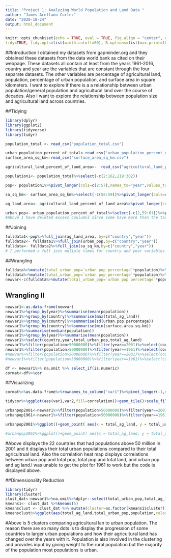 ```yaml
---
title: "Project 1: Analyzing World Population and Land Data "
author: "James Arellano-Cortez"
date: "2020-10-24"
output: html_document
---
```


```r
knitr::opts_chunk$set(echo = TRUE, eval = TRUE, fig.align = "center", warning = F, message = F,
tidy=TRUE, tidy.opts=list(width.cutoff=60), R.options=list(max.print=100))
```
##Introduction
I obtained my datasets from gapminder.org and they obtained these datasets from the data world bank as cited on their webpage. These datasets all contain at least from the years 1961-2016, country and year are the variables that are constant through the four separate datasets. The other variables are percentage of agricultural land, population, percentage of urban population, and surface area in square kilometers. I want to explore if there is a a relationship between urban population/general population and agricultural land over the course of decades. Also I want to explore the relationship between population size and agricultural land across countries.

##Tidying
```R
library(dplyr)
library(ggplot2)
library(tidyverse)
library(tidyr)

population_total <- read_csv("population_total.csv")

urban_population_percent_of_total<-read_csv("urban_population_percent_of_total.csv")
surface_area_sq_km<-read_csv("surface_area_sq_km.csv")

agricultural_land_percent_of_land_area<-  read_csv("agricultural_land_percent_of_land_area.csv")

population1<- population_total%>%select(-c(2:162,219:302))

pop<- population1%>%pivot_longer(cols=c(2:57),names_to="year",values_to="population")

sa_sq_km<- surface_area_sq_km%>%select(-c(58:59))%>%pivot_longer(cols=c(2:57),names_to="year",values_to="surface area sq km")

ag_land_area<- agricultural_land_percent_of_land_area%>%pivot_longer(cols=c(2:57),names_to="year",values_to="ag land % of land area")

urban_pop<- urban_population_percent_of_total%>%select(-c(2,59:61))%>%pivot_longer(cols=c(2:57),names_to="year",values_to="urban pop percentage")
#Above I have deleted excess coulumns since some have more than the targeted  years of 1961-2016. After deleting these columns I pivoted year into a variable making my datasets tidy and easy for R to process.

```
##Joining
```R
fulldata1<-pop%>%full_join(ag_land_area, by=c("country","year"))
fulldata2<- fulldata1%>%full_join(urban_pop,by=c("country","year"))
fulldata<- fulldata2%>%full_join(sa_sq_km,by=c("country","year"))
# I performed a full join muliple times for country and year variables so those would not be repeated in the new dataset so I could include the data from my datasets. I did a full join to include the NAs that come with city states and other countries that there is no data for.

```
##Wrangling
```R
fulldata%>%mutate(total_urban_pop=`urban pop percentage`*population)%>%mutate(total_ag_land=`surface area sq km`*`ag land % of land area`)%>%filter(year==2001)
fulldata%>%mutate(total_urban_pop=`urban pop percentage`*population)%>%mutate(total_ag_land=`surface area sq km`*`ag land % of land area`)%>%filter(year==1961)
newvar<-c(fulldata%>%mutate(total_urban_pop=`urban pop percentage`*population)%>%mutate(total_ag_land=`surface area sq km`*`ag land % of land area`))

```

## Wrangling II


```R
newvar1<-as.data.frame(newvar)
newvar1%>%group_by(year)%>%summarise(mean(population))
newvar1%>%group_by(country)%>%summarise(max(total_ag_land))
newvar1%>%group_by(country)%>%summarise(sd(urban.pop.percentage))
newvar1%>%group_by(country)%>%summarise(min(surface.area.sq.km))
newvar1%>%summarise(median(population))
newvar1%>%group_by(year)%>%summarise(mean(population))
newvar1%>%select(country,year,total_urban_pop,total_ag_land)
newvar1%>%filter(population>50000000)%>%filter(year==2001)%>%select(country,total_urban_pop,total_ag_land)%>%summarise(sd(total_urban_pop))
newvar1%>%filter(population>50000000)%>%filter(year==1961)%>%select(country,total_urban_pop,total_ag_land)%>%summarise(sd(total_urban_pop))
#newvar%>%filter(population>50000000)%>%filter(year==2001)%>%select(country,total_urban_pop,total_ag_land)%>%summarise(sd(population))
#newvar1%>%filter(population>50000000)%>%filter(year==1961)%>%select(country,total_urban_pop,total_ag_land)%>%summarise(sd(population))
```

```R
df <- newvar1%>% na.omit %>% select_if(is.numeric)
cormat<-df%>%cor

```
##Visualizing 

```R
cormat%>%as.data.frame%>%rownames_to_column("var1")%>%pivot_longer(-1,names_to="var2",values_to="correlation")->tidycor

tidycor%>%ggplot(aes(var1,var2,fill=correlation))+geom_tile()+scale_fill_gradient2(low="white", mid="green",high="red")+geom_text(aes(label=round(correlation,2)))+theme(axis.text.x = element_text(angle=90,vjust=-1))+coord_fixed()

urbanpop2001<-newvar1%>%filter(population>50000000)%>%filter(year==2001)%>%select(country,total_urban_pop,total_ag_land)
urbanpop1961<-newvar1%>%filter(population>50000000)%>%filter(year==1961)%>%select(country,total_urban_pop,total_ag_land)%>%summarise(sd(total_urban_pop))

urbanpop2001%>%ggplot()+geom_point( aes(x = total_ag_land, y = total_urban_pop,color=country))

#urbanpop1961%>%ggplot()+geom_point( aes(x = total_ag_land, y = total_urban_pop,color=country))

```
#Above displays the 22 countries that had populations above 50 million in 2001 and it displays their total urban populations compared to their total agricultrual land. Also the correlation heat map displays correlations between urban pop and total pop, total pop and total land, and urban pop and ag land.I was unable to get the plot for 1961 to work but the code is displayed above.

##Dimensionality Reduction
```R
library(tidyr)
library(cluster)
clust_dat<-newvar1%>%na.omit%>%dplyr::select(total_urban_pop,total_ag_land,population)
kmeans1<- clust_dat %>%kmeans(5)
kmeansclust <- clust_dat %>% mutate(cluster=as.factor(kmeans1$cluster))
kmeansclust%>%ggplot(aes(total_ag_land,total_urban_pop,population,color=cluster))+geom_point()
```
#Above is 5 clusters comparing agricultural lan to urban population. The reason there are so many dots is to display the progression of some countries to larger urban populations and how their agricultural land has changed over the years with it. Population is also involved in the clustering and provides input by giving weight to the rural population but the majority of the population most populations is urban.
